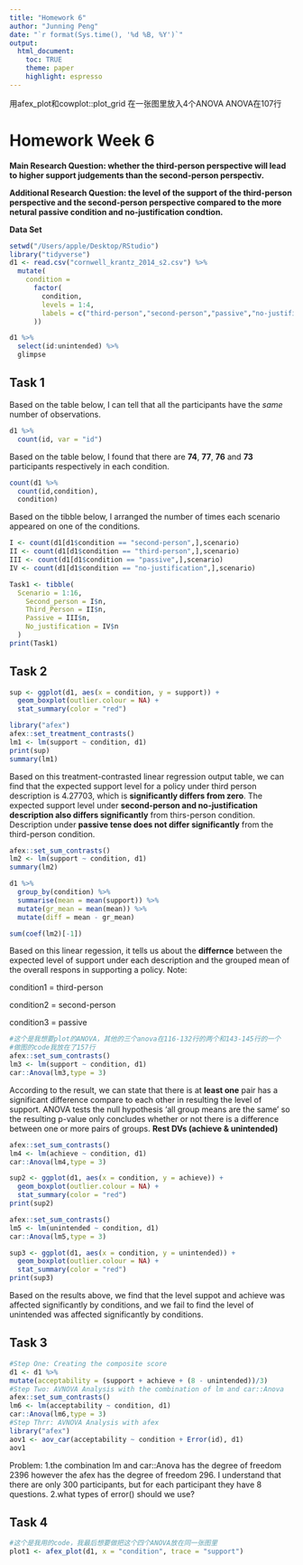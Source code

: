 ```yaml
---
title: "Homework 6"
author: "Junning Peng"
date: "`r format(Sys.time(), '%d %B, %Y')`"
output:
  html_document:
    toc: TRUE 
    theme: paper 
    highlight: espresso
---
```

用afex_plot和cowplot::plot_grid 在一张图里放入4个ANOVA
ANOVA在107行

# Homework Week 6
**Main Research Question: whether the third-person perspective will lead to higher support judgements than the second-person perspectiv.** 

**Additional Research Question: the level of the support of the third-person perspective and the second-person perspective compared to the more netural passive condition and no-justification condtion. **

**Data Set**

```r
setwd("/Users/apple/Desktop/RStudio")
library("tidyverse")
d1 <- read.csv("cornwell_krantz_2014_s2.csv") %>%
  mutate(
    condition = 
      factor(
        condition,
        levels = 1:4,
        labels = c("third-person","second-person","passive","no-justification")
      ))

d1 %>%
  select(id:unintended) %>%
  glimpse

```

## Task 1

Based on the table below, I can tell that all the participants have the *same* number of observations.

```r
d1 %>% 
  count(id, var = "id")
```

Based on the table below, I found that there are **74**, **77**, **76** and **73** participants respectively in each condition.
```r
count(d1 %>%
  count(id,condition),
  condition)
```

Based on the tibble below, I arranged the number of times each scenario appeared on one of the conditions.
```r
I <- count(d1[d1$condition == "second-person",],scenario)
II <- count(d1[d1$condition == "third-person",],scenario)
III <- count(d1[d1$condition == "passive",],scenario)
IV <- count(d1[d1$condition == "no-justification",],scenario)

Task1 <- tibble(
  Scenario = 1:16,
    Second_person = I$n,
    Third_Person = II$n,
    Passive = III$n,
    No_justification = IV$n
  )
print(Task1)
```

## Task 2 
```r
sup <- ggplot(d1, aes(x = condition, y = support)) +
  geom_boxplot(outlier.colour = NA) +
  stat_summary(color = "red")

library("afex")
afex::set_treatment_contrasts()
lm1 <- lm(support ~ condition, d1)
print(sup)
summary(lm1)
```

Based on this treatment-contrasted linear regression output table, we can find that the expected support level for a policy under third person description is 4.27703, which is **significantly differs from zero**. The expected support level under **second-person and no-justification description also differs significantly** from thirs-person condition. Description under **passive tense does not differ significantly** from the third-person condition.

```r
afex::set_sum_contrasts()
lm2 <- lm(support ~ condition, d1)
summary(lm2)

d1 %>%
  group_by(condition) %>%
  summarise(mean = mean(support)) %>%
  mutate(gr_mean = mean(mean)) %>%
  mutate(diff = mean - gr_mean)

sum(coef(lm2)[-1])
```
Based on this linear regession, it tells us about the **differnce** between the expected level of support under each description and the grouped mean of the overall respons in supporting a policy.
Note: 

condition1 = third-person

condition2 = second-person

condition3 = passive

```r
#这个是我想要plot的ANOVA，其他的三个anova在116-132行的两个和143-145行的一个
#做图的code我放在了157行
afex::set_sum_contrasts()
lm3 <- lm(support ~ condition, d1)
car::Anova(lm3,type = 3)
```
According to the result, we can state that there is at **least one** pair has a significant difference compare to each other in resulting the level of support. ANOVA tests the null hypothesis ‘all group means are the same’ so the resulting p-value only concludes whether or not there is a difference between one or more pairs of groups.
**Rest DVs (achieve & unintended)**

```r
afex::set_sum_contrasts()
lm4 <- lm(achieve ~ condition, d1)
car::Anova(lm4,type = 3)

sup2 <- ggplot(d1, aes(x = condition, y = achieve)) +
  geom_boxplot(outlier.colour = NA) +
  stat_summary(color = "red")
print(sup2)

afex::set_sum_contrasts()
lm5 <- lm(unintended ~ condition, d1)
car::Anova(lm5,type = 3)

sup3 <- ggplot(d1, aes(x = condition, y = unintended)) +
  geom_boxplot(outlier.colour = NA) +
  stat_summary(color = "red")
print(sup3)
```

Based on the results above, we find that the level suppot and achieve was affected significantly by conditions, and we fail to find the level of unintended was affected significantly by conditions.

## Task 3
```r
#Step One: Creating the composite score
d1 <- d1 %>%
mutate(acceptability = (support + achieve + (8 - unintended))/3)
#Step Two: AVNOVA Analysis with the combination of lm and car::Anova
afex::set_sum_contrasts()
lm6 <- lm(acceptability ~ condition, d1)
car::Anova(lm6,type = 3)
#Step Thrr: AVNOVA Analysis with afex
library("afex")
aov1 <- aov_car(acceptability ~ condition + Error(id), d1)
aov1
```
Problem: 
  1.the combination lm and car::Anova has the degree of freedom 2396 however the afex has the degree of freedom 296. I understand that there are only 300 participants, but for each participant they have 8 questions.
  2.what types of error() should we use?

## Task 4
```r
#这个是我用的code，我最后想要做把这个四个ANOVA放在同一张图里
plot1 <- afex_plot(d1, x = "condition", trace = "support") 
```

  
        
